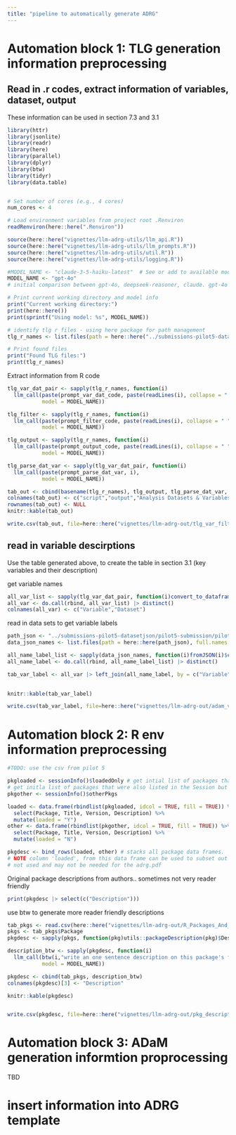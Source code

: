 ```yaml
---
title: "pipeline to automatically generate ADRG"
---
```


# Automation block 1: TLG generation information preprocessing

## Read in .r codes, extract information of variables, dataset, output

These information can be used in section 7.3 and 3.1

```r
library(httr)
library(jsonlite)
library(readr)
library(here)
library(parallel)
library(dplyr)
library(btw)
library(tidyr)
library(data.table)


# Set number of cores (e.g., 4 cores)
num_cores <- 4

# Load environment variables from project root .Renviron
readRenviron(here::here(".Renviron"))

source(here::here("vignettes/llm-adrg-utils/llm_api.R"))
source(here::here("vignettes/llm-adrg-utils/llm_prompts.R"))
source(here::here("vignettes/llm-adrg-utils/util.R"))
source(here::here("vignettes/llm-adrg-utils/logging.R"))

#MODEL_NAME <- "claude-3-5-haiku-latest"  # See or add to available models in llm_api.R
MODEL_NAME <- "gpt-4o"
# initial comparison between gpt-4o, deepseek-reasoner, claude. gpt-4o & claude gave more consistent result with cleaner formatting

# Print current working directory and model info
print("Current working directory:")
print(here::here())
print(sprintf("Using model: %s", MODEL_NAME))

# identify tlg r files - using here package for path management
tlg_r_names <- list.files(path = here::here("../submissions-pilot5-datasetjson/pilot5-submission/pilot5-programs/"), pattern = "^tlf.*\\.r$", full.names = TRUE)

# Print found files
print("Found TLG files:")
print(tlg_r_names)
```

Extract information from R code

```r
tlg_var_dat_pair <- sapply(tlg_r_names, function(i)
  llm_call(paste(prompt_var_dat_code, paste(readLines(i), collapse = " ")), 
           model = MODEL_NAME))

tlg_filter <- sapply(tlg_r_names, function(i)
  llm_call(paste(prompt_filter_code, paste(readLines(i), collapse = " ")), 
           model = MODEL_NAME))

tlg_output <- sapply(tlg_r_names, function(i)
  llm_call(paste(prompt_output_code, paste(readLines(i), collapse = " ")), 
           model = MODEL_NAME))

tlg_parse_dat_var <- sapply(tlg_var_dat_pair, function(i)
  llm_call(paste(prompt_parse_dat_var, i), 
           model = MODEL_NAME))
```

```r
tab_out <- cbind(basename(tlg_r_names), tlg_output, tlg_parse_dat_var, tlg_filter)
colnames(tab_out) <- c("script","output","Analysis Datasets & Variables","selection criteria")
rownames(tab_out) <- NULL
knitr::kable(tab_out)

write.csv(tab_out, file=here::here("vignettes/llm-adrg-out/tlg_var_filter_table.csv"), row.names = FALSE)
```

## read in variable descirptions

Use the table generated above, to create the table in section 3.1 (key variables and their description)

get variable names
```r
all_var_list <- sapply(tlg_var_dat_pair, function(i)convert_to_dataframe(i), simplify = F)
all_var <- do.call(rbind, all_var_list) |> distinct()
colnames(all_var) <- c("Variable","Dataset")
```

read in data sets to get variable labels
```r
path_json <- "../submissions-pilot5-datasetjson/pilot5-submission/pilot5-output/pilot5-datasetjson/"
data_json_names <- list.files(path = here::here(path_json), full.names = T)

all_name_label_list <- sapply(data_json_names, function(i)fromJSON(i)$columns[,c("name","label")], simplify = F)
all_name_label <- do.call(rbind, all_name_label_list) |> distinct()

tab_var_label <- all_var |> left_join(all_name_label, by = c("Variable" = "name")) |> distinct() |> filter(Variable != "Variable")
 
```

```r
knitr::kable(tab_var_label)

write.csv(tab_var_label, file=here::here("vignettes/llm-adrg-out/adam_var_label_table.csv"), row.names = FALSE)
```


# Automation block 2: R env information preprocessing

```r
#TODO: use the csv from pilot 5

pkgloaded <- sessionInfo()$loadedOnly # get intial list of packages that were loaded
# get initla list of packages that were also listed in the Session but may not have been used
pkgother <- sessionInfo()$otherPkgs

loaded <- data.frame(rbindlist(pkgloaded, idcol = TRUE, fill = TRUE)) %>%
  select(Package, Title, Version, Description) %>%
  mutate(loaded = "Y")
other <- data.frame(rbindlist(pkgother, idcol = TRUE, fill = TRUE)) %>%
  select(Package, Title, Version, Description) %>%
  mutate(loaded = "N")

pkgdesc <- bind_rows(loaded, other) # stacks all package data frames.
# NOTE column 'loaded', from this data frame can be used to subset out packages
# not used and may not be needed for the adrg.pdf
```

Original package descriptions from authors.. sometimes not very reader friendly
```r
print(pkgdesc |> select(c("Description")))

```

use btw to generate more reader friendly descriptions
```r
tab_pkgs <- read.csv(here::here("vignettes/llm-adrg-out/R_Packages_And_Versions.csv"))
pkgs <- tab_pkgs$Package
pkgdesc <- sapply(pkgs, function(pkg)utils::packageDescription(pkg)$Description)

description_btw <- sapply(pkgdesc, function(i)
  llm_call(btw(i,"write an one sentence description on this package's functionality."), 
           model = MODEL_NAME))

pkgdesc <- cbind(tab_pkgs, description_btw)
colnames(pkgdesc)[3] <- "Description"

knitr::kable(pkgdesc)


write.csv(pkgdesc, file=here::here("vignettes/llm-adrg-out/pkg_descriptions.csv"), row.names = FALSE)
```

# Automation block 3: ADaM generation informtion proprocessing

TBD


# insert information into ADRG template
